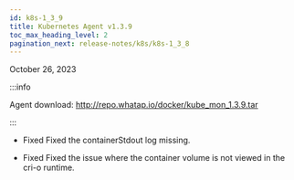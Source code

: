 ```yaml
---
id: k8s-1_3_9
title: Kubernetes Agent v1.3.9
toc_max_heading_level: 2
pagination_next: release-notes/k8s/k8s-1_3_8
---
```


October 26, 2023

:::info

Agent download: http://repo.whatap.io/docker/kube_mon_1.3.9.tar

:::

-   <Status>Fixed</Status> Fixed the containerStdout log missing.

-   <Status>Fixed</Status> Fixed the issue where the container volume is not viewed in the cri-o runtime.

